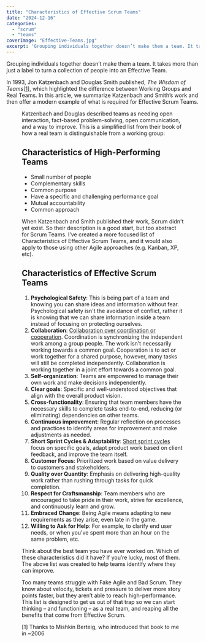 ```yaml
---
title: "Characteristics of Effective Scrum Teams"
date: "2024-12-16"
categories: 
  - "scrum"
  - "teams"
coverImage: "Effective-Teams.jpg"
excerpt: 'Grouping individuals together doesn’t make them a team. It takes more than just a label to'
---
```




Grouping individuals together doesn’t make them a team. It takes more than just a label to turn a collection of people into an Effective Team.

In 1993, Jon Katzenbach and Douglas Smith published, _The Wisdom of Teams_\[[1](#footnotes)\], which highlighted the difference between Working Groups and Real Teams. In this article, we summarize Katzenbach and Smith’s work and then offer a modern example of what is required for Effective Scrum Teams.

<Figure
  src={EffectiveTeams}
  alt="graph comparing working group to real team to hig-performing team"
  caption="graph comparing working group to real team to hig-performing team"
/>


Katzenbach and Douglas described teams as needing open interaction, fact-based problem-solving, open communication, and a way to improve. This is a simplified list from their book of how a real team is distinguishable from a working group:

## Characteristics of High-Performing Teams

- Small number of people
- Complementary skills
- Common purpose
- Have a specific and challenging performance goal
- Mutual accountability
- Common approach

When Katzenbach and Smith published their work, Scrum didn't yet exist. So their description is a good start, but too abstract for Scrum Teams. I’ve created a more focused list of Characteristics of Effective Scrum Teams, and it would also apply to those using other Agile approaches (e.g. Kanban, XP, etc).

## Characteristics of Effective Scrum Teams

1. **Psychological Safety**: This is being part of a team and knowing you can share ideas and information without fear. Psychological safety isn't the avoidance of conflict, rather it is knowing that we can share information inside a team instead of focusing on protecting ourselves.
2. **Collaboration**: [Collaboration over coordination or cooperation](/blog/collaboration-over-work-in-isolation). Coordination is synchronizing the independent work among a group people. The work isn’t necessarily working towards a common goal. Cooperation is to act or work together for a shared purpose, however, many tasks will still be completed independently. Collaboration is working together in a joint effort towards a common goal.
3. **Self-organization**: Teams are empowered to manage their own work and make decisions independently.
4. **Clear goals**: Specific and well-understood objectives that align with the overall product vision.
5. **Cross-functionality**: Ensuring that team members have the necessary skills to complete tasks end-to-end, reducing (or eliminating) dependencies on other teams.
6. **Continuous improvement**: Regular reflection on processes and practices to identify areas for improvement and make adjustments as needed.
7. **Short Sprint Cycles & Adaptability**: [Short sprint cycles](/blog/choosing-scrum-sprint-length) focus on specific goals, adapt product work based on client feedback, and improve the team itself.
8. **Customer Focus**: Prioritized work based on value delivery to customers and stakeholders.
9. **Quality over Quantity**: Emphasis on delivering high-quality work rather than rushing through tasks for quick completion.
10. **Respect for Craftsmanship**: Team members who are encouraged to take pride in their work, strive for excellence, and continuously learn and grow.
11. **Embraced Change**: Being Agile means adapting to new requirements as they arise, even late in the game.
12. **Willing to Ask for Help**: For example, to clarify end user needs, or when you've spent more than an hour on the same problem, etc.

Think about the best team you have ever worked on. Which of these characteristics did it have? If you’re lucky, most of them. The above list was created to help teams identify where they can improve.

Too many teams struggle with Fake Agile and Bad Scrum. They know about velocity, tickets and pressure to deliver more story points faster, but they aren’t able to reach high-performance. This list is designed to get us out of that trap so we can start thinking – and functioning – as a real team, and reaping all the benefits that come from Effective Scrum.

\[1\] Thanks to Mishkin Berteig, who introduced that book to me in ~2006
